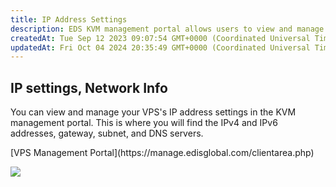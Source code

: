 ```yaml
---
title: IP Address Settings
description: EDS KVM management portal allows users to view and manage their VPS's IP address settings, including IPv4 and IPv6 addresses, gateway, subnet, and DNS servers.
createdAt: Tue Sep 12 2023 09:07:54 GMT+0000 (Coordinated Universal Time)
updatedAt: Fri Oct 04 2024 20:35:49 GMT+0000 (Coordinated Universal Time)
---
```


## IP settings, Network Info

You can view and manage your VPS's IP address settings in the KVM management portal. This is where you will find the IPv4 and IPv6 addresses, gateway, subnet, and DNS servers.

<Steps>
  <Step title='Log in to your'>
    [VPS Management Portal](https://manage.edisglobal.com/clientarea.php)
  </Step>
  <Step title='Locate your VPS in the Services tab' />
  <Step title='Click "Network info"' />
</Steps>

![](/assets/xtYyMkcvvdqDMizgENKPp_ip-address-settings-for-your-vps-4f347dd7eb.png)
